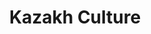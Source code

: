 ﻿---
title: "Kazakh Culture"
description: "My blog about the rich traditions and culture of Kazakhstan."
image: "/images/kazakh-photo.jpg"
gradientFrom: "rgba(0, 0, 0, 0.5)"
gradientTo: "rgba(0, 0, 0, 0.1)"
link: "/blog"
cta: "Explore Articles"
order: 1
---
